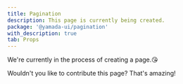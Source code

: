 ```yaml
---
title: Pagination
description: This page is currently being created.
package: '@yamada-ui/pagination'
with_description: true
tab: Props
---
```


We're currently in the process of creating a page.😘

Wouldn't you like to contribute this page? That's amazing!
